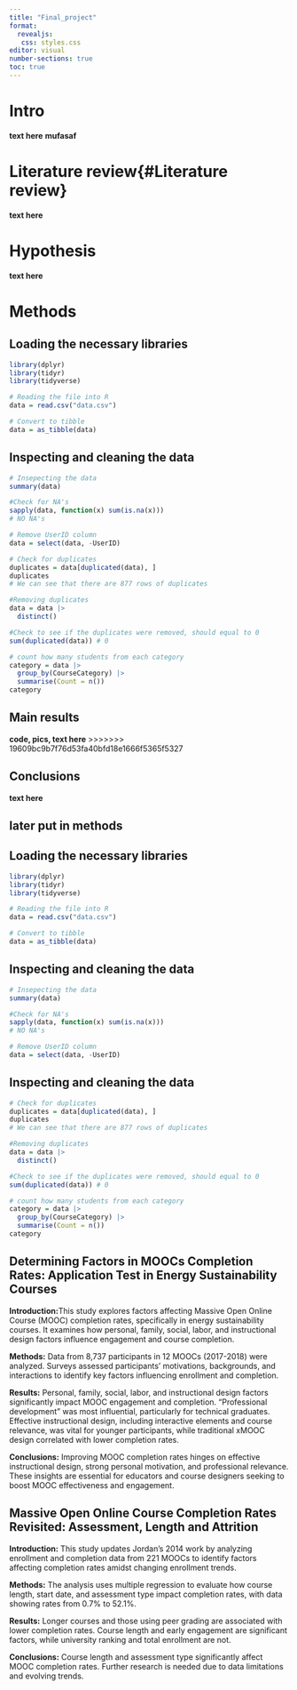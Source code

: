 ```yaml
---
title: "Final_project"
format: 
  revealjs:
   css: styles.css
editor: visual
number-sections: true
toc: true
---
```


# Intro {#intro}

**text here**
**mufasaf**

# Literature review{#Literature review}

**text here**

# Hypothesis {#Hypothesis}

**text here**

# Methods {#Methods}

## Loading the necessary libraries

```r
library(dplyr)
library(tidyr)
library(tidyverse)
```

```r
# Reading the file into R
data = read.csv("data.csv")
```

```r
# Convert to tibble
data = as_tibble(data)
```

## Inspecting and cleaning the data

```r
# Insepecting the data
summary(data)
```

```r
#Check for NA's
sapply(data, function(x) sum(is.na(x)))
# NO NA's
```

```r
# Remove UserID column
data = select(data, -UserID)
```

```r
# Check for duplicates
duplicates = data[duplicated(data), ]
duplicates 
# We can see that there are 877 rows of duplicates
```

```r
#Removing duplicates
data = data |>
  distinct()
```

```r
#Check to see if the duplicates were removed, should equal to 0
sum(duplicated(data)) # 0 
```

```r
# count how many students from each category
category = data |>
  group_by(CourseCategory) |>
  summarise(Count = n())
category
```

## Main results

**code, pics, text here** \>\>\>\>\>\>\> 19609bc9b7f76d53fa40bfd18e1666f5365f5327

## Conclusions

**text here**

## later put in methods

## Loading the necessary libraries

```r
library(dplyr)
library(tidyr)
library(tidyverse)
```

```r
# Reading the file into R
data = read.csv("data.csv")
```

```r
# Convert to tibble
data = as_tibble(data)
```

## Inspecting and cleaning the data

```r
# Insepecting the data
summary(data)
```

```r
#Check for NA's
sapply(data, function(x) sum(is.na(x)))
# NO NA's
```

```r
# Remove UserID column
data = select(data, -UserID)
```

## Inspecting and cleaning the data

```r
# Check for duplicates
duplicates = data[duplicated(data), ]
duplicates 
# We can see that there are 877 rows of duplicates
```

```r
#Removing duplicates
data = data |>
  distinct()
```

```r
#Check to see if the duplicates were removed, should equal to 0
sum(duplicated(data)) # 0 
```

```r
# count how many students from each category
category = data |>
  group_by(CourseCategory) |>
  summarise(Count = n())
category
```

## Determining Factors in MOOCs Completion Rates: Application Test in Energy Sustainability Courses

**Introduction:**This study explores factors affecting Massive Open Online Course (MOOC) completion rates, specifically in energy sustainability courses. It examines how personal, family, social, labor, and instructional design factors influence engagement and course completion.

**Methods:** Data from 8,737 participants in 12 MOOCs (2017-2018) were analyzed. Surveys assessed participants’ motivations, backgrounds, and interactions to identify key factors influencing enrollment and completion.

**Results:** Personal, family, social, labor, and instructional design factors significantly impact MOOC engagement and completion. "Professional development" was most influential, particularly for technical graduates. Effective instructional design, including interactive elements and course relevance, was vital for younger participants, while traditional xMOOC design correlated with lower completion rates.

**Conclusions:** Improving MOOC completion rates hinges on effective instructional design, strong personal motivation, and professional relevance. These insights are essential for educators and course designers seeking to boost MOOC effectiveness and engagement.

## Massive Open Online Course Completion Rates Revisited: Assessment, Length and Attrition

**Introduction:** This study updates Jordan's 2014 work by analyzing enrollment and completion data from 221 MOOCs to identify factors affecting completion rates amidst changing enrollment trends.

**Methods:** The analysis uses multiple regression to evaluate how course length, start date, and assessment type impact completion rates, with data showing rates from 0.7% to 52.1%.

**Results:** Longer courses and those using peer grading are associated with lower completion rates. Course length and early engagement are significant factors, while university ranking and total enrollment are not.

**Conclusions:** Course length and assessment type significantly affect MOOC completion rates. Further research is needed due to data limitations and evolving trends.
